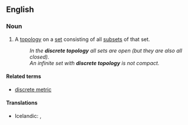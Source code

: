 ==English==

===Noun===
{{en-noun|discrete topologies}}

# {{lb|en|topology}} A [[topology]] on a [[set]] consisting of all [[subset]]s of that set.
#: ''In the '''discrete topology''' all sets are open (but they are also all closed).''
#: ''An infinite set with '''discrete topology''' is not compact.''

====Related terms====
* [[discrete metric]]

====Translations====
{{trans-top|topology on a set consisting of all subsets of that set}}
* Icelandic: {{t|is|sundurlaust grannmynstur|n}}, {{t|is|strjált grannmynstur|n}}
{{trans-mid}}
{{trans-bottom}}